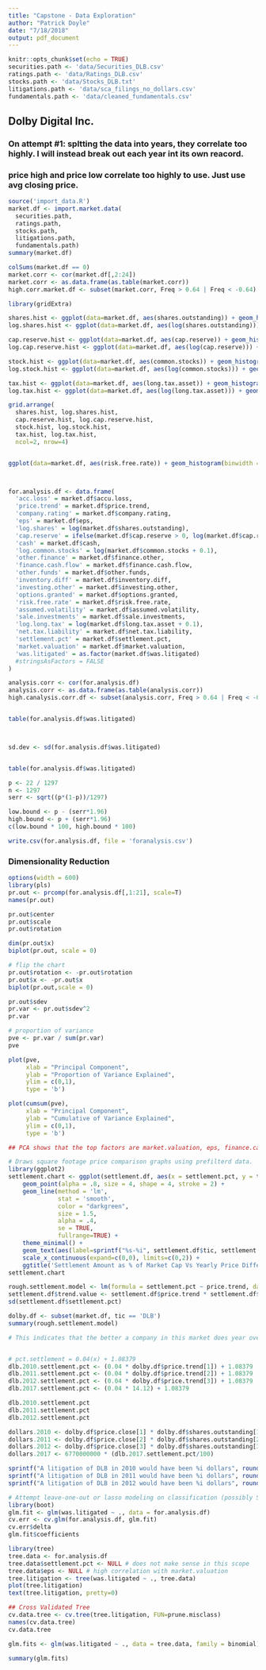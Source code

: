 ```yaml
---
title: "Capstone - Data Exploration"
author: "Patrick Doyle"
date: "7/18/2018"
output: pdf_document
---
```


```r
knitr::opts_chunk$set(echo = TRUE)
securities.path <- 'data/Securities_DLB.csv'
ratings.path <- 'data/Ratings_DLB.csv'
stocks.path <- 'data/Stocks_DLB.txt'
litigations.path <- 'data/sca_filings_no_dollars.csv'
fundamentals.path <- 'data/cleaned_fundamentals.csv'
```

## Dolby Digital Inc.

### On attempt #1: spltting the data into years, they correlate too highly.  I will instead break out each year int its own reacord.
### price high and price low correlate too highly to use.  Just use avg closing price.
```r
source('import_data.R')
market.df <- import.market.data(
  securities.path,
  ratings.path,
  stocks.path,
  litigations.path,
  fundamentals.path)
summary(market.df)

colSums(market.df == 0)
market.corr <- cor(market.df[,2:24])
market.corr <- as.data.frame(as.table(market.corr))
high.corr.market.df <- subset(market.corr, Freq > 0.64 | Freq < -0.64)

```


```r
library(gridExtra)

shares.hist <- ggplot(data=market.df, aes(shares.outstanding)) + geom_histogram(binwidth = 10000000)
log.shares.hist <- ggplot(data=market.df, aes(log(shares.outstanding))) + geom_histogram(binwidth = .5)

cap.reserve.hist <- ggplot(data=market.df, aes(cap.reserve)) + geom_histogram(binwidth = 5000)
log.cap.reserve.hist <- ggplot(data=market.df, aes(log(cap.reserve))) + geom_histogram(binwidth = .5)

stock.hist <- ggplot(data=market.df, aes(common.stocks)) + geom_histogram(binwidth = 1000)
log.stock.hist <- ggplot(data=market.df, aes(log(common.stocks))) + geom_histogram(binwidth = 1)

tax.hist <- ggplot(data=market.df, aes(long.tax.asset)) + geom_histogram(binwidth = 100)
log.tax.hist <- ggplot(data=market.df, aes(log(long.tax.asset))) + geom_histogram(binwidth = 1)

grid.arrange(
  shares.hist, log.shares.hist,
  cap.reserve.hist, log.cap.reserve.hist,
  stock.hist, log.stock.hist,
  tax.hist, log.tax.hist, 
  ncol=2, nrow=4)


ggplot(data=market.df, aes(risk.free.rate)) + geom_histogram(binwidth = .25)



for.analysis.df <- data.frame(
  'acc.loss' = market.df$accu.loss,
  'price.trend' = market.df$price.trend,
  'company.rating' = market.df$company.rating,
  'eps' = market.df$eps,
  'log.shares' = log(market.df$shares.outstanding),
  'cap.reserve' = ifelse(market.df$cap.reserve > 0, log(market.df$cap.reserve), 0),
  'cash' = market.df$cash,
  'log.common.stocks' = log(market.df$common.stocks + 0.1),
  'other.finance' = market.df$finance.other,
  'finance.cash.flow' = market.df$finance.cash.flow,
  'other.funds' = market.df$other.funds,
  'inventory.diff' = market.df$inventory.diff,
  'investing.other' = market.df$investing.other,
  'options.granted' = market.df$options.granted,
  'risk.free.rate' = market.df$risk.free.rate,
  'assumed.volatility' = market.df$assumed.volatility,
  'sale.investments' = market.df$sale.investments,
  'log.long.tax' = log(market.df$long.tax.asset + 0.1),
  'net.tax.liability' = market.df$net.tax.liability,
  'settlement.pct' = market.df$settlement.pct,
  'market.valuation' = market.df$market.valuation,
  'was.litigated' = as.factor(market.df$was.litigated)
  #stringsAsFactors = FALSE
)

analysis.corr <- cor(for.analysis.df)
analysis.corr <- as.data.frame(as.table(analysis.corr))
high.canalysis.corr.df <- subset(analysis.corr, Freq > 0.64 | Freq < -0.64)


table(for.analysis.df$was.litigated)



sd.dev <- sd(for.analysis.df$was.litigated)


table(for.analysis.df$was.litigated)

p <- 22 / 1297
n <- 1297
serr <- sqrt((p*(1-p))/1297)

low.bound <- p - (serr*1.96)
high.bound <- p + (serr*1.96)
c(low.bound * 100, high.bound * 100)

write.csv(for.analysis.df, file = 'foranalysis.csv')
```
### Dimensionality Reduction
```r
options(width = 600)
library(pls)
pr.out <- prcomp(for.analysis.df[,1:21], scale=T)
names(pr.out)

pr.out$center
pr.out$scale
pr.out$rotation

dim(pr.out$x)
biplot(pr.out, scale = 0)

# flip the chart
pr.out$rotation <- -pr.out$rotation
pr.out$x <- -pr.out$x
biplot(pr.out,scale = 0)

pr.out$sdev
pr.var <- pr.out$sdev^2
pr.var

# proportion of variance
pve <- pr.var / sum(pr.var)
pve

plot(pve,
     xlab = "Principal Component",
     ylab = "Proportion of Variance Explained",
     ylim = c(0,1),
     type = 'b')

plot(cumsum(pve),
     xlab = "Principal Component",
     ylab = "Cumulative of Variance Explained",
     ylim = c(0,1),
     type = 'b')

## PCA shows that the top factors are market.valuation, eps, finance.cash.flow, price.trend, other.finance, cash, log.shares and net.tax liability. 
```

```r

# Draws square footage price comparison graphs using prefilterd data.
library(ggplot2)
settlement.chart <- ggplot(settlement.df, aes(x = settlement.pct, y = trend.value)) + 
    geom_point(alpha = .8, size = 4, shape = 4, stroke = 2) + 
    geom_line(method = 'lm',
              stat = 'smooth',
              color = "darkgreen",
              size = 1.5,
              alpha = .4,
              se = TRUE,
              fullrange=TRUE) +
    theme_minimal() +
    geom_text(aes(label=sprintf("%s-%i", settlement.df$tic, settlement.df$year)),hjust=-.2, vjust=-.6) +
    scale_x_continuous(expand=c(0,0), limits=c(0,2)) +
    ggtitle('Settlement Amount as % of Market Cap Vs Yearly Price Differential')
settlement.chart

rough.settlement.model <- lm(formula = settlement.pct ~ price.trend, data = settlement.df)
settlement.df$trend.value <- settlement.df$price.trend * settlement.df$shares.outstanding
sd(settlement.df$settlement.pct)

dolby.df <- subset(market.df, tic == 'DLB')
summary(rough.settlement.model)

# This indicates that the better a company in this market does year over year, the larger the litigation settlement will be as a percentage of market capatalization.  This falls into line with the pressors MPL conjecture.


# pct.settlement = 0.04(x) + 1.08379
dlb.2010.settlement.pct <- (0.04 * dolby.df$price.trend[1]) + 1.08379
dlb.2011.settlement.pct <- (0.04 * dolby.df$price.trend[2]) + 1.08379
dlb.2012.settlement.pct <- (0.04 * dolby.df$price.trend[3]) + 1.08379
dlb.2017.settlement.pct <- (0.04 * 14.12) + 1.08379

dlb.2010.settlement.pct
dlb.2011.settlement.pct
dlb.2012.settlement.pct

dollars.2010 <- dolby.df$price.close[1] * dolby.df$shares.outstanding[1] * (dlb.2010.settlement.pct/100)
dollars.2011 <- dolby.df$price.close[2] * dolby.df$shares.outstanding[2] * (dlb.2011.settlement.pct/100)
dollars.2012 <- dolby.df$price.close[3] * dolby.df$shares.outstanding[3] * (dlb.2012.settlement.pct/100)
dollars.2017 <- 6770000000 * (dlb.2017.settlement.pct/100)

sprintf("A litigation of DLB in 2010 would have been %i dollars", round(dollars.2010))
sprintf("A litigation of DLB in 2011 would have been %i dollars", round(dollars.2011))
sprintf("A litigation of DLB in 2012 would have been %i dollars", round(dollars.2012))
```


```r
# Attempt leave-one-out or lasso modeling on classification (possibly SVM!) of was.litigated
library(boot)
glm.fit <- glm(was.litigated ~ ., data = for.analysis.df)
cv.err <- cv.glm(for.analysis.df, glm.fit)
cv.err$delta
glm.fit$coefficients
```


```r
library(tree)
tree.data <- for.analysis.df
tree.data$settlement.pct <- NULL # does not make sense in this scope
tree.data$eps <- NULL # high correlation with market.valuation
tree.litigation <- tree(was.litigated ~ ., tree.data)
plot(tree.litigation)
text(tree.litigation, pretty=0)

## Cross Validated Tree
cv.data.tree <- cv.tree(tree.litigation, FUN=prune.misclass)
names(cv.data.tree)
cv.data.tree

```

```r
glm.fits <- glm(was.litigated ~ ., data = tree.data, family = binomial)

summary(glm.fits)
```






